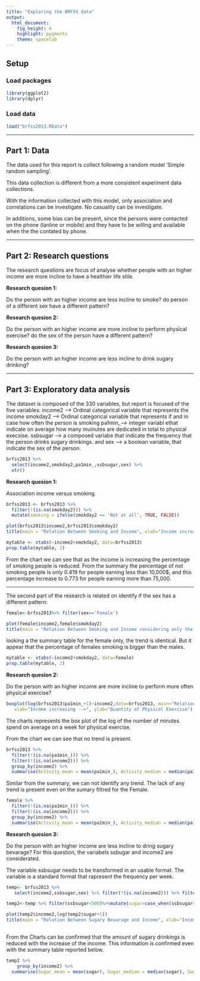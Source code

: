 ```yaml
---
title: "Exploring the BRFSS data"
output: 
  html_document: 
    fig_height: 4
    highlight: pygments
    theme: spacelab
---
```


## Setup

### Load packages

```r
library(ggplot2)
library(dplyr)
```

### Load data

```r
load("brfss2013.RData")
```

* * *

## Part 1: Data

The data used for this report is collect following a random model 'Simple random sampling'.

This data collection is different from a more consistent experiment data collections.

With the information collected with this model, only association and correlations can be investigate.
No casuality can be investigate.

In additions, some bias can be present, since the persons  were contacted on the phone (lanline or mobile) and they have to be willing and available when the the contated by phone.

* * *

## Part 2: Research questions

The research questions are focus of analyse whether people with an higher income are more incline to have a 
healthier life stile.

**Research quesion 1:**

Do the person with an higher income are less incline to smoke?
do person of a different sex have a different pattern?

**Research quesion 2:**

Do the person with an higher income are more incline to perform physical exercise?
do the sex of the person have a different pattern?

**Research quesion 3:**

Do the person with an higher income are less incline to drink sugary drinking?

* * *

## Part 3: Exploratory data analysis

The dataset is composed of the 330 variables, but report is focused of the five variables:
income2  --> Ordinal categorical variable that represents the income
smokday2 --> Ordinal categorical variable that represents if and in case how often the person is smoking
pa1min_--> integer variabl ethat indicate on average how many muinutes are dedicated in total to physical execsise.
ssbsugar --> a composed variabe that indicate the frequency that the person drinks sugary drinkings. 
and sex --> a boolean variable, that indicate the sex of the person.

```r
brfss2013 %>% 
  select(income2,smokday2,pa1min_,ssbsugar,sex) %>% 
  str()

```

**Research quesion 1:**

Association income versus smoking.

```r
brfss2013 <- brfss2013 %>% 
  filter(!(is.na(smokday2))) %>%
  mutate(smoking = ifelse(smokday2 == 'Not at all', TRUE, FALSE))

plot(brfss2013$income2,brfss2013$smokday2)
title(main = "Relation Between Smoking and Income", xlab="Income increasing -->", ylab = "Smoking Frequency")

mytable <- xtabs(~income2+smokday2, data=brfss2013)
prop.table(mytable, 2)
```

From the chart we can see that as the income is increasing the percentage of smoking people is reduced.
From the summary the percentage of not smoking people is only 0.419 for people earning less than 10,000$, and this percentage increase to 0.773 for people earning more than 75,000.

***
The second part of the research is related on identify if the sex has a different pattern:

```r
female<-brfss2013%>% filter(sex=='Female') 

plot(female$income2,female$smokday2)
title(main = "Relation Between Smoking and Income considering only the Female", xlab="Income increasing -->", ylab = "Smoking Frequency")
```

looking a the summary table for the female only, the trend is identical. 
But it appear that the percentage of females smoking is bigger than the males.

```r
mytable <- xtabs(~income2+smokday2, data=female)
prop.table(mytable, 2)
```

**Research quesion 2:**

Do the person with an higher income are more incline to perform more often physical exercise?

```r
boxplot(log(brfss2013$pa1min_+1)~income2,data=brfss2013, main="Relation Between Quantity of physical exercise  and Income",
   xlab="Income increasing -->", ylab="Quantity of Physical Exercise") 

```

The charts represents the box plot of the log of the number of minutes spend on average on a week for physical exercise.

From the chart we can see that no trend is present.

```r
brfss2013 %>% 
  filter(!(is.na(pa1min_))) %>%
  filter(!(is.na(income2))) %>%
  group_by(income2) %>%
  summarise(Activity_mean = mean(pa1min_), Activity_median = median(pa1min_), Activity_sd = sd(pa1min_) )
```

Similar from the summary, we can not identify any trend. 
The lack of any trend is present even on the sumary filtred for the Female.

```r
female %>% 
  filter(!(is.na(pa1min_))) %>%
  filter(!(is.na(income2))) %>%
  group_by(income2) %>%
  summarise(Activity_mean = mean(pa1min_), Activity_median = median(pa1min_), Activity_sd = sd(pa1min_))
```

**Research quesion 3:**

Do the person with an higher income are less incline to dring sugary bevarage?
For this question, the variabels ssbugar and income2 are considerated.

The variable ssbsugar needs to be  transformed in an usable format.
The variable is a standard format that rapresent the frequency per week.  

```r
temp<- brfss2013 %>% 
   select(income2,ssbsugar,sex) %>% filter(!(is.na(income2))) %>% filter(!(is.na(ssbsugar)))

temp2<-temp %>% filter(ssbsugar<500)%>%mutate(sugar=case_when(ssbsugar==0 ~0,(ssbsugar<200 & ssbsugar>0)~(ssbsugar-100)*30,(ssbsugar>200 & ssbsugar<300)~(ssbsugar-200)*4.5,ssbsugar>300~(ssbsugar-300)))

```

```r

plot(temp2$income2,log(temp2$sugar+1))
title(main = "Relation Between Sugary Bevarage and Income", xlab="Income increasing -->", ylab = "Sugary Bevarage per Week (log)")
 
```

From the Charts can be confirmed that the amount of sugary drinkings is reduced with the increase of the income.
This information is confirmed even with the summary table reported below.

```r
temp2 %>% 
    group_by(income2) %>%
  summarise(Sugar_mean = mean(sugar), Sugar_median = median(sugar), Sugar_sd = sd(sugar) )
```